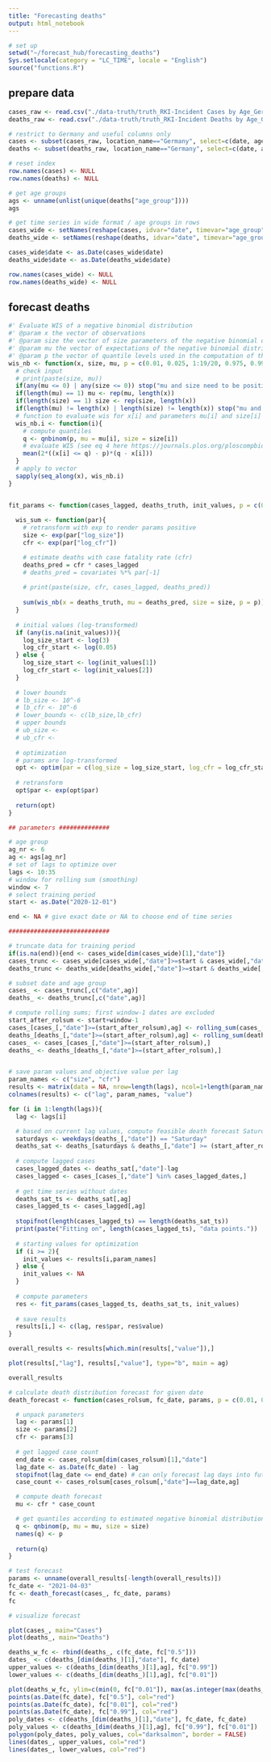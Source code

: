 ```yaml
---
title: "Forecasting deaths"
output: html_notebook
---
```



```r
# set up
setwd("~/forecast_hub/forecasting_deaths")
Sys.setlocale(category = "LC_TIME", locale = "English")
source("functions.R")
```

## prepare data

```r
cases_raw <- read.csv("./data-truth/truth_RKI-Incident Cases by Age_Germany.csv")
deaths_raw <- read.csv("./data-truth/truth_RKI-Incident Deaths by Age_Germany.csv")

# restrict to Germany and useful columns only
cases <- subset(cases_raw, location_name=="Germany", select=c(date, age_group, value))
deaths <- subset(deaths_raw, location_name=="Germany", select=c(date, age_group, value))

# reset index
row.names(cases) <- NULL
row.names(deaths) <- NULL

# get age groups
ags <- unname(unlist(unique(deaths["age_group"])))
ags

# get time series in wide format / age groups in rows
cases_wide <- setNames(reshape(cases, idvar="date", timevar="age_group", direction = "wide"), c("date", ags))
deaths_wide <- setNames(reshape(deaths, idvar="date", timevar="age_group", direction = "wide"), c("date", ags))

cases_wide$date <- as.Date(cases_wide$date)
deaths_wide$date <- as.Date(deaths_wide$date)

row.names(cases_wide) <- NULL
row.names(deaths_wide) <- NULL
```

## forecast deaths


```r

#' Evaluate WIS of a negative binomial distribution
#' @param x the vector of observations
#' @param size the vector of size parameters of the negative binomial distribution
#' @param mu the vector of expectations of the negative binomial distribution
#' @param p the vector of quantile levels used in the computation of the WIS
wis_nb <- function(x, size, mu, p = c(0.01, 0.025, 1:19/20, 0.975, 0.99)){
  # check input
  # print(paste(size, mu))
  if(any(mu <= 0) | any(size <= 0)) stop("mu and size need to be positive.")
  if(length(mu) == 1) mu <- rep(mu, length(x))
  if(length(size) == 1) size <- rep(size, length(x))
  if(length(mu) != length(x) | length(size) != length(x)) stop("mu and size need to be either of length 1 or the same length as x.")  
  # function to evaluate wis for x[i] and parameters mu[i] and size[i]
  wis_nb.i <- function(i){
    # compute quantiles
    q <- qnbinom(p, mu = mu[i], size = size[i])
    # evaluate WIS (see eq 4 here https://journals.plos.org/ploscompbiol/article?id=10.1371/journal.pcbi.1008618#sec001)
    mean(2*((x[i] <= q) - p)*(q - x[i]))
  }  
  # apply to vector
  sapply(seq_along(x), wis_nb.i)
}


fit_params <- function(cases_lagged, deaths_truth, init_values, p = c(0.01, 0.025, 1:19/20, 0.975, 0.99)){
    
  wis_sum <- function(par){
    # retransform with exp to render params positive
    size <- exp(par["log_size"])
    cfr <- exp(par["log_cfr"])

    # estimate deaths with case fatality rate (cfr)
    deaths_pred = cfr * cases_lagged
    # deaths_pred = covariates %*% par[-1]
    
    # print(paste(size, cfr, cases_lagged, deaths_pred))
    
    sum(wis_nb(x = deaths_truth, mu = deaths_pred, size = size, p = p))
  }
  
  # initial values (log-transformed)
  if (any(is.na(init_values))){
    log_size_start <- log(3)
    log_cfr_start <- log(0.05)
  } else {
    log_size_start <- log(init_values[1])
    log_cfr_start <- log(init_values[2])
  }
  
  # lower bounds
  # lb_size <- 10^-6
  # lb_cfr <- 10^-6
  # lower_bounds <- c(lb_size,lb_cfr)
  # upper bounds
  # ub_size <- 
  # ub_cfr <- 
  
  # optimization
  # params are log-transformed 
  opt <- optim(par = c(log_size = log_size_start, log_cfr = log_cfr_start), fn = wis_sum)#,method="BFGS") #method="L-BFGS-B", lower=lower_bounds)
  
  # retransform
  opt$par <- exp(opt$par)
  
  return(opt)
}
```


```r

## parameters ##############

# age group
ag_nr <- 6
ag <- ags[ag_nr]
# set of lags to optimize over
lags <- 10:35
# window for rolling sum (smoothing)
window <- 7
# select training period 
start <- as.Date("2020-12-01")

end <- NA # give exact date or NA to choose end of time series

############################

# truncate data for training period
if(is.na(end)){end <- cases_wide[dim(cases_wide)[1],"date"]}
cases_trunc <- cases_wide[cases_wide[,"date"]>=start & cases_wide[,"date"]<=end,]
deaths_trunc <- deaths_wide[deaths_wide[,"date"]>=start & deaths_wide[,"date"]<=end,]

# subset date and age group
cases_ <- cases_trunc[,c("date",ag)]
deaths_ <- deaths_trunc[,c("date",ag)]

# compute rolling sums; first window-1 dates are excluded
start_after_rolsum <- start+window-1
cases_[cases_[,"date"]>=(start_after_rolsum),ag] <- rolling_sum(cases_[,ag], window = window)
deaths_[deaths_[,"date"]>=(start_after_rolsum),ag] <- rolling_sum(deaths_[,ag], window = window)
cases_ <- cases_[cases_[,"date"]>=(start_after_rolsum),]
deaths_ <- deaths_[deaths_[,"date"]>=(start_after_rolsum),]


# save param values and objective value per lag
param_names <- c("size", "cfr")
results <- matrix(data = NA, nrow=length(lags), ncol=1+length(param_names)+1) 
colnames(results) <- c("lag", param_names, "value")

for (i in 1:length(lags)){
  lag <- lags[i]

  # based on current lag values, compute feasible death forecast Saturdays
  saturdays <- weekdays(deaths_[,"date"]) == "Saturday"
  deaths_sat <- deaths_[saturdays & deaths_[,"date"] >= (start_after_rolsum+lag),]
  
  # compute lagged cases
  cases_lagged_dates <- deaths_sat[,"date"]-lag
  cases_lagged <- cases_[cases_[,"date"] %in% cases_lagged_dates,]
  
  # get time series without dates
  deaths_sat_ts <- deaths_sat[,ag]
  cases_lagged_ts <- cases_lagged[,ag]
  
  stopifnot(length(cases_lagged_ts) == length(deaths_sat_ts))
  print(paste("Fitting on", length(cases_lagged_ts), "data points."))
  
  # starting values for optimization
  if (i >= 2){
    init_values <- results[i,param_names]
  } else {
    init_values <- NA
  }
  
  # compute parameters
  res <- fit_params(cases_lagged_ts, deaths_sat_ts, init_values)
  
  # save results
  results[i,] <- c(lag, res$par, res$value)
}

overall_results <- results[which.min(results[,"value"]),]

plot(results[,"lag"], results[,"value"], type="b", main = ag)

overall_results
```


```r
# calculate death distribution forecast for given date  
death_forecast <- function(cases_rolsum, fc_date, params, p = c(0.01, 0.025, 1:19/20, 0.975, 0.99)){

  # unpack parameters
  lag <- params[1]
  size <- params[2]
  cfr <- params[3]
  
  # get lagged case count
  end_date <- cases_rolsum[dim(cases_rolsum)[1],"date"]
  lag_date <- as.Date(fc_date) - lag
  stopifnot(lag_date <= end_date) # can only forecast lag days into future
  case_count <- cases_rolsum[cases_rolsum[,"date"]==lag_date,ag]

  # compute death forecast
  mu <- cfr * case_count

  # get quantiles according to estimated negative binomial distribution
  q <- qnbinom(p, mu = mu, size = size)
  names(q) <- p 
  
  return(q)
}

# test forecast
params <- unname(overall_results[-length(overall_results)])
fc_date <- "2021-04-03"
fc <- death_forecast(cases_, fc_date, params)
fc

```


```r
# visualize forecast

plot(cases_, main="Cases")
plot(deaths_, main="Deaths")

deaths_w_fc <- rbind(deaths_, c(fc_date, fc["0.5"]))
dates_ <- c(deaths_[dim(deaths_)[1],"date"], fc_date)
upper_values <- c(deaths_[dim(deaths_)[1],ag], fc["0.99"])
lower_values <- c(deaths_[dim(deaths_)[1],ag], fc["0.01"])

plot(deaths_w_fc, ylim=c(min(0, fc["0.01"]), max(as.integer(max(deaths_[,ag])), fc["0.99"])), main="Deaths with forecast")
points(as.Date(fc_date), fc["0.5"], col="red")
points(as.Date(fc_date), fc["0.01"], col="red")
points(as.Date(fc_date), fc["0.99"], col="red")
poly_dates <- c(deaths_[dim(deaths_)[1],"date"], fc_date, fc_date)
poly_values <- c(deaths_[dim(deaths_)[1],ag], fc["0.99"], fc["0.01"])
polygon(poly_dates, poly_values, col="darksalmon", border = FALSE)
lines(dates_, upper_values, col="red")
lines(dates_, lower_values, col="red")

```



